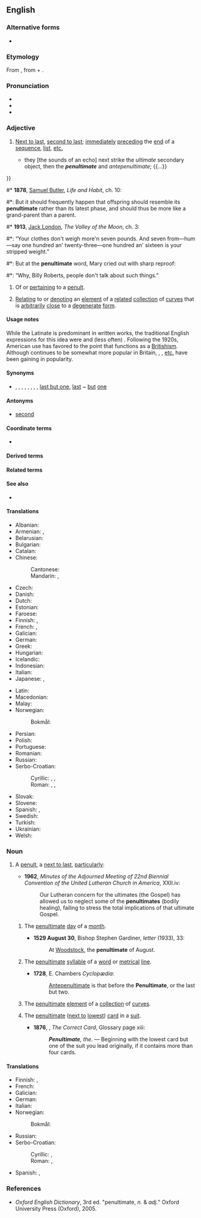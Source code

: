 ==English==
{{was wotd|2006|November|29}}

===Alternative forms===
* {{l|en|pænultimate}}

===Etymology===
{{root|en|ine-pro|*peh₁-|*h₂el-}}
From {{bor|en|la|paenultimus}}, from {{m|la|paene||almost}} + {{m|la|ultimus||last}}.

===Pronunciation===
* {{IPA|en|/pɪˈnʌltɪmət/}}
* {{audio|en|en-us-penultimate.ogg|Audio (US)}}
* {{audio|en|en-au-penultimate.ogg|Audio (AU)}}

===Adjective===
{{en-adj|-}}

# {{lb|en|UK|in|_|US|_|usually|formal|literary|or|scholarly}} [[next to last|Next to last]], [[second to last]]; [[immediately]] [[preceding]] the [[end]] of a [[sequence]], [[list]], [[etc.]]
#* {{quote-book
|en
|year=1677
|isbn=
|date=
|author={{w|Robert Plot}}
|title=The natural history of Oxford-shire: Being an Essay Toward the Natural History of England
|url=http://books.google.com/books?id=EUqd_M1x40QC&pg=PA15
|page=15
|chapter=Of the Heavens and Air
|passage={{...}} they [the sounds of an echo] next strike the ''ultimate'' secondary object, then the '''''penultimate''''' and ''antepenultimate''; {{...}}
}}
#* '''1878''', [[w:Samuel Butler (novelist)|Samuel Butler]], ''Life and Habit'', ch. 10:
#*: But it should frequently happen that offspring should resemble its '''penultimate''' rather than its latest phase, and should thus be more like a grand-parent than a parent.
#* '''1913''', [[w:Jack London|Jack London]], ''The Valley of the Moon'', ch. 3:
#*: “Your clothes don't weigh more'n seven pounds. And seven from—hum—say one hundred an' twenty-three—one hundred an' sixteen is your stripped weight.”
#*: But at the '''penultimate''' word, Mary cried out with sharp reproof:
#*: “Why, Billy Roberts, people don't talk about such things.”
# {{lb|en|linguistics}} Of or [[pertaining]] to a [[penult]].
# {{lb|en|math|rare}} [[relating|Relating]] to or [[denoting]] an [[element]] of a [[related]] [[collection]] of [[curve]]s that is [[arbitrarily]] [[close]] to a [[degenerate]] [[form]].

====Usage notes====
While the Latinate {{m|en||penultimate}} is predominant in written works, the traditional English expressions for this idea were {{m|en|last but one}} and (less often) {{m|en|second last}}. Following the 1920s, American use has favored {{m|en|next to last}} to the point that {{m|en||last but one}} functions as a [[Britishism]]. Although {{m|en||last but one}} continues to be somewhat more popular in Britain, {{m|en||next to last}}, {{m|en|second to last}}, [[etc.]] have been gaining in popularity.

====Synonyms====
* {{sense|immediately preceding the end of a list, sequence, etc.}} {{l|en|next to last}}, {{l|en|next-to-last}}, {{l|en|second to last}}, {{l|en|second-to-last}}, {{l|en|second from last}}, {{l|en|second-from-last}}, {{l|en|second last}}, {{l|en|second-last}}, {{lb|en|now|chiefly|UK}} [[last but one]], [[last]] ~ [[but]] [[one]]

====Antonyms====
* [[second]]

====Coordinate terms====
* {{syllable adjectives}}

====Derived terms====
{{der3|en
|antepenultimate
|penultimately
|preantepenultimate
|propenultimate
|propreantepenultimate
}}

====Related terms====
{{rel2|en
|penult
|ultimate
}}

====See also====
* {{l|en|peninitial}}

====Translations====
{{trans-top|next-to-last in a sequence}}
* Albanian: {{t+|sq|parafundit}}
* Armenian: {{t+|hy|նախավերջին}}, {{t+|hy|վերջընթեր}}
* Belarusian: {{t|be|перадапо́шні}}
* Bulgarian: {{t|bg|предпосле́ден}}
* Catalan: {{t+|ca|penúltim}}
* Chinese:
*: Cantonese: {{t|yue|尾二|tr=mei1 ji2}}
*: Mandarin: {{t|cmn|[[倒數]][[第二]][[的]]}}, {{t|cmn|[[倒数]][[第二]][[的]]|tr=dàoshǔ dì'èr de}}
* Czech: {{t+|cs|předposlední}}
* Danish: {{t|da|næstsidst}}
* Dutch: {{t+|nl|voorlaatste}}
* Estonian: {{t+|et|eelviimane}}
* Faroese: {{t|fo|næstsíðstur}}
* Finnish: {{t|fi|toiseksi viimeinen}}, {{t|fi|viimeistä edellinen}}
* French: {{t+|fr|avant-dernier}}, {{t+|fr|pénultième}}
* Galician: {{t|gl|penúltimo}}
* German: {{t+|de|vorletzte}}
* Greek: {{t+|el|προτελευταίος}}
* Hungarian: {{t+|hu|utolsó előtti}}
* Icelandic: {{t|is|næstsíðastur}}
* Indonesian: {{t|id|kedua terakhir}}
* Italian: {{t+|it|penultimo}}
* Japanese: {{t|ja|[[最後]][[から]][[二]][[番目]]|tr=saigo kara ni-banme}}, {{t|ja|次末|tr=jimatsu}}
{{trans-mid}}
* Latin: {{t|la|paenultimus}}
* Macedonian: {{t|mk|претпоследен}}
* Malay: {{t+|ms|praakhir}}
* Norwegian:
*: Bokmål: {{t|nb|nest sist}}
* Persian: {{t|fa|یکی مانده به آخر|tr=yeki-mânde-be-âxar}}
* Polish: {{t+|pl|przedostatni}}
* Portuguese: {{t+|pt|penúltimo}}
* Romanian: {{t+|ro|penultim}}
* Russian: {{t+|ru|предпосле́дний}}
* Serbo-Croatian:
*: Cyrillic: {{t|sh|пре̏тпосљедњӣ}}, {{t|sh|пре̏тпоследњӣ}}, {{t|sh|прѐдзадњӣ}}
*: Roman: {{t+|sh|prȅtposljednjī}}, {{t|sh|prȅtposlednjī}}, {{t+|sh|prèdzadnjī}}
* Slovak: {{t+|sk|predposledný}}
* Slovene: {{t|sl|predzadnji}}
* Spanish: {{t+|es|penúltimo}}, {{t+|es|anteúltimo}}
* Swedish: {{t|sv|näst sist}}
* Turkish: {{t|tr|sondan bir önceki}}
* Ukrainian: {{t|uk|передоста́нній}}
* Welsh: {{t|cy|gobennol}}
{{trans-bottom}}

===Noun===
{{en-noun}}

# {{lb|en|uncommon}} A [[penult]], a [[next to last]], [[particularly]]:
#* '''1962''', ''Minutes of the Adjourned Meeting of 22nd Biennial Convention of the United Lutheran Church in America'', XXII.iv:
#*: Our Lutheran concern for the ultimates (the Gospel) has allowed us to neglect some of the '''penultimates''' (bodily healing), failing to stress the total implications of that ultimate Gospel.
## {{lb|en|obsolete|rare}} The [[#Adjective|penultimate]] [[day]] of a [[month]].
##* '''1529 August 30''', Bishop Stephen Gardiner, ''letter'' (1933), 33:
##*: At [[w:Woodstock, England|Woodstock]], the '''penultimate''' of August.
## {{lb|en|linguistics|literature|uncommon}} The [[#Adjective|penultimate]] [[syllable]] of a [[word]] or [[metrical]] [[line]].
##* '''1728''', E. Chambers ''Cyclopædia'':
##*: [[antepenultimate|Antepenultimate]] is that before the '''Penultimate''', or the last but two.
## {{lb|en|math|obsolete|rare}} The [[#Adjective|penultimate]] [[element]] of a [[collection]] of [[curve]]s.
## {{lb|en|cards|uncommon}} The [[#Adjective|penultimate]] ([[next to]] [[lowest]]) [[card]] in a [[suit]].
##* '''1876''', {{w|Arthur Campbell-Walker}}, ''The Correct Card'', Glossary page xiii:
##*: '''''Penultimate''', the''. — Beginning with the lowest card but one of the suit you lead originally, if it contains more than four cards.
#: {{syn|en|penult}}

====Translations====
{{trans-top|before the last}}
* Finnish: {{t|fi|toiseksi viimeinen}}, {{t|fi|viimeistä edellinen}}
* French: {{t+|fr|avant-dernier|m}}
* Galician: {{t|gl|penúltimo}}
* German: {{t|de|vorletzt}}
* Italian: {{t+|it|penultimo|m}}
* Norwegian:
*: Bokmål: {{t|nb|nest siste}}
{{trans-mid}}
* Russian: {{t+|ru|предпосле́дний}}
* Serbo-Croatian:
*: Cyrillic: {{t|sh|прѐдзадњӣ|m}}, {{t|sh|пре̏тпоследњӣ|m}}
*: Roman: {{t+|sh|prèdzadnjī|m}}, {{t|sh|prȅtposlednjī|m}}
* Spanish: {{t+|es|penúltimo|m}}, {{t+|es|anteúltimo}}
{{trans-bottom}}

===References===
* ''Oxford English Dictionary'', 3rd&nbsp;ed. "penultimate, ''n.'' & ''adj.''" Oxford University Press (Oxford), 2005.